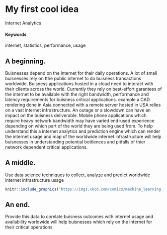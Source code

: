 # My first cool idea {#slug-one}
Internet Analytics 

#### Keywords {-}
internet, statistics, performance, usage

## A beginning.
Buisnesses depend on the internet for their daily operations. A lot of small buisnesses rely on tthe public internet to do buisness transactions worldwide. Buisness applications hosted in a cloud need to interact with their clients across the world. Currently they rely on best-effort garantees of the internet to be available with the right bandwidth, performance and latency requirements for buisness critical applications. example a CAD rendering done in Asia connected with a remote server hosted in USA relies on a vast internet infrastructure. An outage or a slowdown can have an impact on the buisness deliverable. Mobile phone applications which require heavy network bandwidth may have varied end-used experience depending on which part of the world they are being used from. To help understand this a internet analytics and prediction engine which can render the internet usage and map of the worldwide internet infrastructure will help buisnesses in understanding potential bottlences and pitfalls of thier network dependent critical applications.


## A middle.

Use data science techniques to collect, analyze and predict worldwide internet infrastructure usage


<!-- ...or include images directly from the web. Cite your sources! -->
```r
knitr::include_graphics('https://imgs.xkcd.com/comics/machine_learning.png')
```


## An end.

Provide this data to corelate buisness outcomes with internet usage and availability worldwide will help buisnesses which rely on the internet for their critical operations


